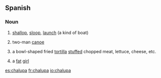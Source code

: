==Spanish==
{{wikipedia}}
===Noun===
{{es-noun-f}}

# {{nautical|lang=es}} [[shallop]], [[sloop]], [[launch]] (a kind of boat)
# two-man [[canoe]]
# {{Mexico|lang=es}} a bowl-shaped fried [[tortilla]] [[stuffed]] chopped meat, lettuce, cheese, etc.
# {{Mexico|slang|lang=es}} a [[fat]] [[girl]]

[[es:chalupa]]
[[fr:chalupa]]
[[io:chalupa]]